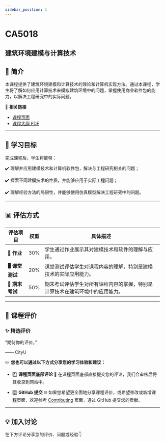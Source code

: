 ```yaml
---
sidebar_position: 1
---
```


# CA5018
## 建筑环境建模与计算技术

## **📘 简介**
本课程提供了建筑环境建模和计算技术的理论和计算机实现方法。通过本课程，学生将了解如何应用计算技术来模拟建筑环境中的问题，掌握使用商业软件包的能力，以解决工程研究中的实际问题。

🔗 **相关链接**
- [课程页面](https://www.cityu.edu.hk/catalogue/pg/202425/course/CA5018.htm)
- [课程大纲 PDF](https://www.cityu.edu.hk/catalogue/pg/202425/course/CA5018.pdf)

---

## **🎯 学习目标**

完成课程后，学生将能够：

✔️ 理解并应用建模技术和计算机软件包，解决与工程研究相关的问题；

✔️ 探索不同建模技术的性质，并能够应用于实际工程问题；

✔️ 理解经验方法的局限性，并能够使用仿真模型解决工程研究中的问题。

---

## **📊 评估方式**

| **评估项目**          | **权重** | **具体描述**                                                                                       |
|----------------------|---------|---------------------------------------------------------------------------------------------------|
| **📝 作业**           | 30%     | 学生通过作业展示其对建模技术和软件的理解与应用。                                                   |
| **🖥️ 课堂测试**      | 20%     | 课堂测试评估学生对课程内容的理解，特别是建模技术的实际应用能力。                                   |
| **📄 期末考试**       | 50%     | 期末考试评估学生对所有课程内容的掌握，特别是计算技术在建筑环境中的应用能力。                      |

---

## **💬 课程评价**

### ✨ **精选评价**
<div className={commentStyles.commentBox}>
    <p className={commentStyles.commentText}>
        “期待你的评价。”
    </p>
    <p className={commentStyles.commentAuthor}>—— CityU</p>
</div>

✏️ **您也可以通过以下方式分享您的学习体验和建议：**

- 1️⃣ **课程页面底部评论**
💬 在课程页面底部直接提交您的评论，我们会审核后将其收录到网站中。

- 2️⃣ **GitHub 提交**
🌐 如果您希望更全面地分享课程评价，或希望修改或新增课程页面，欢迎参考 [Contributing](/contributing) 页面，通过 GitHub 提交您的贡献。

---

## **💡 加入讨论**

在下方评论分享您的评价、问题或经验👇
<Utterances />